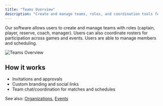 ```yaml
---
title: "Teams Overview"
description: "Create and manage teams, roles, and coordination tools for competition."
---
```


Our software allows users to create and manage teams with roles (captain, player, reserve, coach, manager). Users can also coordinate rosters for participation across games and events. Users are able to manage members and scheduling.

<img src="/images/screenshots/teams-overview.png" alt="Teams Overview" />

## How it works

- Invitations and approvals
- Custom branding and social links
- Team chat/coordination for matches and schedules

See also: [Organizations](/organizations/overview), [Events](/events/overview)